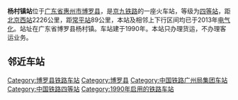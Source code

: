 {{Not|杨村站}}
{{Infobox China railway station
|车站名称 = 杨村镇站
|车站名称拼音 = YangCunZhen
|英文名称 = Yangcunzhen Railway Station
|车站代码 = 25805
|车站功能 =货运站
|车站位置= [[广东省|广东省]][[惠州市|惠州市]][[博罗县|博罗县]][[杨村镇_(博罗县)|杨村镇]]
|坐标 = {{coord|23|24|14|N|114|27|34|E|display=inline,title}}
|归属 = [[广州铁路集团|广州铁路集团]]
|线路 = [[京九铁路|京九铁路]]
|车站等级 = [[四等站_(中国大陆)|四等站]]
|站线配置图 = {{惠州铁路车站RDT/杨村镇站}} 
}} 
'''杨村镇站'''位于[[广东省|广东省]][[惠州市|惠州市]][[博罗县|博罗县]]，是[[京九铁路|京九铁路]]的一座火车站，等级为[[四等站_(中国)|四等站]]，距[[北京西站|北京西站]]2226公里，距[[常平站|常平站]]89公里，本站及相邻上下行区间均已于2013年[[电气化|电气化]]。站址在广东省博罗县杨村镇。车站建于1990年。本站只办理货运，不办理客运业务。

== 邻近车站 ==
{{start rail box|[[File:China_Railways.svg|16px]] [[中国铁路|中国铁路]]}}
{{s-inop|[[麻坡站|麻坡站]]|{{站|北京西}}方向}}
{{s-line|[[京九铁路|京九铁路]]<br />← 10km 杨村镇站 10km →}}
{{s-inop|[[泰美站|泰美站]]|{{站|常平}}方向}}
{{End box}}
{{京九铁路}}

[[Category:博罗县铁路车站|Category:博罗县铁路车站]]
[[Category:博罗县|Category:博罗县]]
[[Category:中国铁路广州局集团车站|Category:中国铁路广州局集团车站]]
[[Category:中国铁路四等站|Category:中国铁路四等站]]
[[Category:1990年启用的铁路车站|Category:1990年启用的铁路车站]]